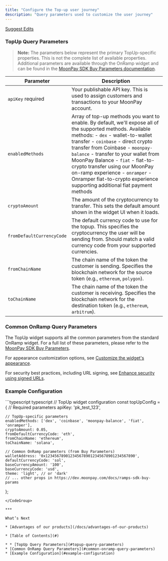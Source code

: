 ```yaml
---
title: "Configure the Top-up user journey"
description: "Query parameters used to customize the user journey"
---
```


[Suggest Edits](/edit/configure-the-top-up-user-journey)

### TopUp Query Parameters

> **Note:** The parameters below represent the primary TopUp-specific properties. This is not the complete list of available properties. Additional parameters are available through the OnRamp widget and can be found in the [MoonPay SDK Buy Parameters documentation](/docs/ramps-sdk-buy-params).

| Parameter                 | Description                                                                                                                                                                                                                                                                                                                                                                                                                                           |
| ------------------------- | ----------------------------------------------------------------------------------------------------------------------------------------------------------------------------------------------------------------------------------------------------------------------------------------------------------------------------------------------------------------------------------------------------------------------------------------------------- |
| `apiKey` required         | Your publishable API key. This is used to assign customers and transactions to your MoonPay account.                                                                                                                                                                                                                                                                                                                                                  |
| `enabledMethods`          | Array of top-up methods you want to enable. By default, we'll expose all of the supported methods. Available methods: - `dex` - wallet-to-wallet transfer - `coinbase` - direct crypto transfer from Coinbase - `moonpay-balance` - transfer to your wallet from MoonPay Balance - `fiat` - fiat-to-crypto transfer using our MoonPay on-ramp experience - `onramper` - Onramper fiat-to-crypto experience supporting additional fiat payment methods |
| `cryptoAmount`            | The amount of the cryptocurrency to transfer. This sets the default amount shown in the widget UI when it loads.                                                                                                                                                                                                                                                                                                                                      |
| `fromDefaultCurrencyCode` | The default currency code to use for the topup. This specifies the cryptocurrency the user will be sending from. Should match a valid currency code from your supported currencies.                                                                                                                                                                                                                                                                   |
| `fromChainName`           | The chain name of the token the customer is sending. Specifies the blockchain network for the source token (e.g., `ethereum`, `polygon`).                                                                                                                                                                                                                                                                                                             |
| `toChainName`             | The chain name of the token the customer is receiving. Specifies the blockchain network for the destination token (e.g., `ethereum`, `arbitrum`).                                                                                                                                                                                                                                                                                                     |

### Common OnRamp Query Parameters

The TopUp widget supports all the common parameters from the standard OnRamp widget. For a full list of these parameters, please refer to the [MoonPay SDK Buy Parameters](/docs/ramps-sdk-buy-params).

For appearance customization options, see [Customize the widget's appearance](/docs/on-ramp-personalize-appearance).

For security best practices, including URL signing, see [Enhance security using signed URLs](/docs/on-ramp-enhance-security-using-signed-urls).

### Example Configuration

<CodeGroup>
  ```typescript typescript
  // TopUp widget configuration
  const topUpConfig = {
    // Required parameters
    apiKey: 'pk_test_123',

    // TopUp-specific parameters
    enabledMethods: ['dex', 'coinbase', 'moonpay-balance', 'fiat', 'onramper'],
    cryptoAmount: 0.05,
    fromDefaultCurrencyCode: 'eth',
    fromChainName: 'ethereum',
    toChainName: 'solana',

    // Common OnRamp parameters (from Buy Parameters)
    walletAddress: '0x1234567890123456789012345678901234567890',
    defaultCurrencyCode: 'sol',
    baseCurrencyAmount: '100',
    baseCurrencyCode: 'usd',
    theme: 'light', // or 'dark'
    // ... other props in https://dev.moonpay.com/docs/ramps-sdk-buy-params

};

```
</CodeGroup>

***

What’s Next

* [Advantages of our products](/docs/advantages-of-our-products)

* [Table of Contents](#)

* * [TopUp Query Parameters](#topup-query-parameters)
* [Common OnRamp Query Parameters](#common-onramp-query-parameters)
* [Example Configuration](#example-configuration)
```
